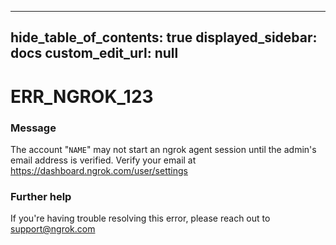 
---
hide_table_of_contents: true
displayed_sidebar: docs
custom_edit_url: null
---


# ERR_NGROK_123

### Message
The account "`NAME`" may not start an ngrok agent session until the admin's email address is verified. Verify your email at https://dashboard.ngrok.com/user/settings

### Further help
If you're having trouble resolving this error, please reach out to [support@ngrok.com](mailto:support@ngrok.com?subject=Help%20with%20ERR_NGROK_123)


<ErrorDetails error='err_ngrok_123' />
